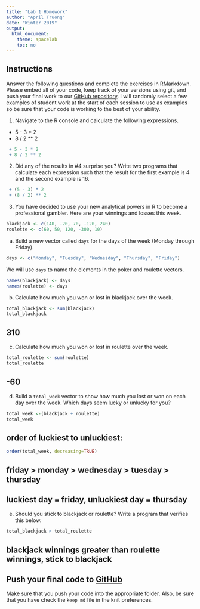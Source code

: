 ```yaml
---
title: "Lab 1 Homework"
author: "April Truong"
date: "Winter 2019"
output:
  html_document:
    theme: spacelab
    toc: no
---
```


## Instructions
Answer the following questions and complete the exercises in RMarkdown. Please embed all of your code, keep track of your versions using git, and push your final work to our [GitHub repository](https://github.com/FRS417-DataScienceBiologists). I will randomly select a few examples of student work at the start of each session to use as examples so be sure that your code is working to the best of your ability.

1. Navigate to the R console and calculate the following expressions.  
  + 5 - 3 * 2  
  + 8 / 2 ** 2  
```r
 + 5 - 3 * 2  
 + 8 / 2 ** 2 
```

2. Did any of the results in #4 surprise you? Write two programs that calculate each expression such that the result for the first example is 4 and the second example is 16.  
```r
 + (5 - 3) * 2  
 + (8 / 2) ** 2 
```


3. You have decided to use your new analytical powers in R to become a professional gambler. Here are your winnings and losses this week.
```r
blackjack <- c(140, -20, 70, -120, 240)
roulette <- c(60, 50, 120, -300, 10)
```

a. Build a new vector called `days` for the days of the week (Monday through Friday). 
```r
days <- c("Monday", "Tuesday", "Wednesday", "Thursday", "Friday")
```

We will use `days` to name the elements in the poker and roulette vectors.
```r
names(blackjack) <- days
names(roulette) <- days
```

b. Calculate how much you won or lost in blackjack over the week.
```r
total_blackjack <- sum(blackjack)
total_blackjack
```
## 310

c. Calculate how much you won or lost in roulette over the week.  
```r
total_roulette <- sum(roulette)
total_roulette
```
## -60

d. Build a `total_week` vector to show how much you lost or won on each day over the week. Which days seem lucky or unlucky for you?
```r
total_week <-(blackjack + roulette)
total_week 
```
## order of luckiest to unluckiest: 
```r
order(total_week, decreasing=TRUE)
```
## friday > monday > wednesday > tuesday > thursday
## luckiest day = friday, unluckiest day = thursday

e. Should you stick to blackjack or roulette? Write a program that verifies this below.
```r
total_blackjack > total_roulette

```
## blackjack winnings greater than roulette winnings, stick to blackjack

## Push your final code to [GitHub](https://github.com/FRS417-DataScienceBiologists)
Make sure that you push your code into the appropriate folder. Also, be sure that you have check the `keep md` file in the knit preferences.